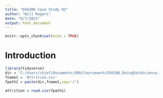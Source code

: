 ```yaml
---
title: "DS6306 Case Study 02"
author: "Will Rogers"
date: "8/7/2021"
output: html_document
---
```


```r
knitr::opts_chunk$set(echo = TRUE)
```

# Introduction
```r
library(tidyverse)
dir = 'C:/Users/chief/Documents/SMU/Coursework/DS6306_DoingDataScience/DataSets'
fname1 = 'Attrition.csv'
fpath1 = paste(dir,fname1,sep='/')

attrition = read.csv(fpath1)
```